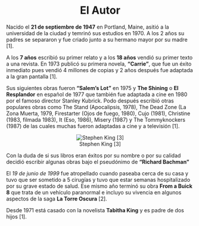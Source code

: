 <center>
# El Autor
</center>

Nacido el **21 de septiembre de 1947** en Portland, Maine, asitió a la 
universidad de la ciudad y temrinó sus estudios en 1970. A los 2 años su padres
se separaron y fue criado junto a su hermano mayor por su madre [1].

A los **7 años** escribió su primer relato y a los **18 años** vendió su primer 
texto a una revista. En 1973 publicó su primera novela, **"Carrie"**, que fue un
éxito inmediato pues vendió 4 millones de copias y 2 años después fue adaptada
a la gran pantalla [1].

Sus siguientes obras fueron **"Salem's Lot"** en 1975 y **The Shining** o **El
Resplandor** en español de 1977 que también fue adaptada a cine en 1980 por el
famoso director Stanley Kubrick. Podo después escribió otras populares obras
como The Stand (Apocalipsis, 1978), The Dead Zone (La Zona Muerta, 1979, 
Firestarter (Ojos de fuego, 1980), Cujo (1981), Christine (1983, filmada 1983), 
It (Eso, 1986), Misery (1987) y The Tommyknockers (1987) de las cuales muchas
fueron adaptadas a cine y a televisión [1].

<center>
![Stephen King [3]](https://media.revistagq.com/photos/61570a778052a49b36a0342f/16:9/w_2560%2Cc_limit/GettyImages-131859459%2520(1).jpg)
</center>

Con la duda de si sus libros eran éxitos por su nombre o por su calidad decidió
escribir algunas obras bajo el pseudónimo de **"Richard Bachman"**

El *19 de junio de 1999* fue atropellado cuando paseaba cerca de su casa y tuvo
que ser sometido a 5 cirugías y tuvo que estar semanas hospitalizado por su
grave estado de salud. Ese mismo año terminó su obra **From a Buick 8** que
trata de un vehículo paranormal e incluyo su vivencia en algunos aspectos de la
saga **La Torre Oscura** [2].

Desde 1971 está casado con la novelista **Tabitha King** y es padre de dos 
hijos [1].






























